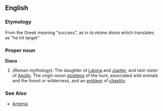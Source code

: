 ==English==
===Etymology===
From the Greek meaning "success", as in ''ta ekane diana'' which translates as "he hit target"

===Proper noun===
'''Diana'''
{{wikipedia}}
# (''Roman mythology''): The daughter of [[Latona]] and [[Jupiter]], and twin sister of [[Apollo]]. The virgin moon [[goddess]] of the hunt, associated wild animals and the forest or wilderness, and an [[emblem]] of [[chastity]].

===See Also===
*[[Artemis]]